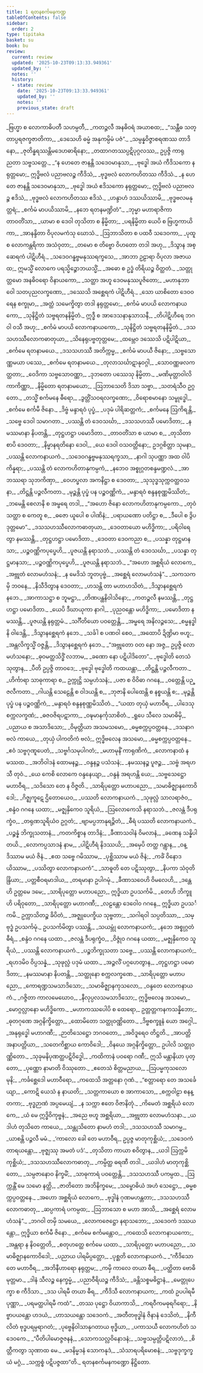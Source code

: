 ```yaml
---
title: 1 ရတနစင်္ကမနကဏ္ဍ
tableOfContents: false
sidebar:
  order: 2
type: tipitaka
basket: su
book: bu
review:
  current: review
  updated: '2025-10-23T09:13:33.949361'
  updated_by: ''
  notes: ''
  history:
  - state: review
    date: '2025-10-23T09:13:33.949361'
    updated_by: ''
    notes: ''
    previous_state: draft
---
```



<ReviewStatus review={frontmatter.review} showDetails={true} />

<HypothesisAnnotation frontmatter={frontmatter} />

<DynamicBreadcrumb />

<Division number="1" book="bu" e="ch" v="21" p="299">

<Paragraph number="2" type="verses" book="bu">
_ဗြဟ္မာ စ လောကာဓိပတီ သဟမ္ပတီ,_  
_ကတဉ္ဇလီ အနဓိဝရံ အယာစထ;_  
_“သန္တီဓ သတ္တာပ္ပရဇက္ခဇာတိကာ,_  
_ဒေသေဟိ ဓမ္မံ အနုကမ္ပိမံ ပဇံ”._  

</Paragraph>

</Division>
<Division number="2" book="bu" e="ch" v="21" p="299">

<Paragraph number="3" type="verses" book="bu">
_သမ္ပန္နဝိဇ္ဇာစရဏဿ တာဒိနော,_  
_ဇုတိန္ဓရဿန္တိမဒေဟဓာရိနော;_  
_တထာဂတဿပ္ပဋိပုဂ္ဂလဿ,_  
ဥပ္ပဇ္ဇိ ကာရုညတာ သဗ္ဗသတ္တေ._  

</Paragraph>

</Division>
<Division number="3" book="bu" e="ch" v="21" p="299">

<Paragraph number="4" type="verses" book="bu">
_“န ဟေတေ ဇာနန္တိ သဒေဝမာနုသာ,_  
_ဗုဒ္ဓေါ အယံ ကီဒိသကော နရုတ္တမော;_  
ဣဒ္ဓိဗလံ ပညာဗလဉ္စ ကီဒိသံ,_  
_ဗုဒ္ဓဗလံ လောကဟိတဿ ကီဒိသံ._  

</Paragraph>

</Division>
<Division number="4" book="bu" e="ch" v="21" p="299">

<Paragraph number="5" type="verses" book="bu">
_န ဟေတေ ဇာနန္တိ သဒေဝမာနုသာ,_  
_ဗုဒ္ဓေါ အယံ ဧဒိသကော နရုတ္တမော;_  
ဣဒ္ဓိဗလံ ပညာဗလဉ္စ ဧဒိသံ,_  
_ဗုဒ္ဓဗလံ လောကဟိတဿ ဧဒိသံ._  

</Paragraph>

</Division>
<Division number="5" book="bu" e="ch" v="21" p="300">

<Paragraph number="6" type="verses" book="bu">
_ဟန္ဒာဟံ ဒဿယိဿာမိ,_  
_ဗုဒ္ဓဗလမနုတ္တရံ;_  
_စင်္ကမံ မာပယိဿာမိ,_  
_နဘေ ရတနမဏ္ဍိတံ”._  

</Paragraph>

</Division>
<Division number="6" book="bu" e="ch" v="21" p="300">

<Paragraph number="7" type="verses" book="bu">
_ဘုမ္မာ မဟာရာဇိကာ တာဝတိံသာ,_  
_ယာမာ စ ဒေဝါ တုသိတာ စ နိမ္မိတာ;_  
_ပရနိမ္မိတာ ယေပိ စ ဗြဟ္မကာယိကာ,_  
_အာနန္ဒိတာ ဝိပုလမကံသု ဃောသံ._  

</Paragraph>

</Division>
<Division number="7" book="bu" e="ch" v="21" p="300">

<Paragraph number="8" type="verses" book="bu">
_ဩဘာသိတာ စ ပထဝီ သဒေဝကာ,_  
_ပုထူ စ လောကန္တရိကာ အသံဝုတာ;_  
_တမော စ တိဗ္ဗော ဝိဟတော တဒါ အဟု,_  
_ဒိသွာန အစ္ဆေရကံ ပါဋိဟီရံ._  

</Paragraph>

</Division>
<Division number="8" book="bu" e="ch" v="21" p="300">

<Paragraph number="9" type="verses" book="bu">
_သဒေဝဂန္ဓဗ္ဗမနုဿရက္ခသေ,_  
_အာဘာ ဥဠာရာ ဝိပုလာ အဇာယထ;_  
ဣမသ္မိံ လောကေ ပရသ္မိဉ္စောဘယသ္မိံ,_  
_အဓော စ ဥဒ္ဓံ တိရိယဉ္စ ဝိတ္ထတံ._  

</Paragraph>

</Division>
<Division number="9" book="bu" e="ch" v="21" p="300">

<Paragraph number="10" type="verses" book="bu">
_သတ္တုတ္တမော အနဓိဝရော ဝိနာယကော,_  
_သတ္ထာ အဟူ ဒေဝမနုဿပူဇိတော;_  
_မဟာနုဘာဝေါ သတပုညလက္ခဏော,_  
_ဒဿေသိ အစ္ဆေရကံ ပါဋိဟီရံ._  

</Paragraph>

</Division>
<Division number="10" book="bu" e="ch" v="21" p="300">

<Paragraph number="11" type="verses" book="bu">
_သော ယာစိတော ဒေဝဝရေန စက္ခုမာ,_  
_အတ္ထံ သမေက္ခိတွာ တဒါ နရုတ္တမော;_  
_စင်္ကမံ မာပယိ လောကနာယကော,_  
_သုနိဋ္ဌိတံ သဗ္ဗရတနနိမ္မိတံ._  

</Paragraph>

</Division>
<Division number="11" book="bu" e="ch" v="21" p="300">

<Paragraph number="12" type="verses" book="bu">
ဣဒ္ဓီ စ အာဒေသနာနုသာသနီ,_  
_တိပါဋိဟီရေ ဘဂဝါ ဝသီ အဟု;_  
_စင်္ကမံ မာပယိ လောကနာယကော,_  
_သုနိဋ္ဌိတံ သဗ္ဗရတနနိမ္မိတံ._  

</Paragraph>

</Division>
<Division number="12" book="bu" e="ch" v="21" p="300">

<Paragraph number="13" type="verses" book="bu">
_ဒသသဟဿီလောကဓာတုယာ,_  
_သိနေရုပဗ္ဗတုတ္တမေ;_  
_ထမ္ဘေဝ ဒဿေသိ ပဋိပါဋိယာ,_  
_စင်္ကမေ ရတနာမယေ._  

</Paragraph>

</Division>
<Division number="13" book="bu" e="ch" v="21" p="300">

<Paragraph number="14" type="verses" book="bu">
_ဒသသဟဿီ အတိက္ကမ္မ,_  
_စင်္ကမံ မာပယီ ဇိနော;_  
_သဗ္ဗသောဏ္ဏမယာ ပဿေ,_  
_စင်္ကမေ ရတနာမယေ._  

</Paragraph>

</Division>
<Division number="14" book="bu" e="ch" v="21" p="301">

<Paragraph number="15" type="verses" book="bu">
_တုလာသင်္ဃာဋာနုဝဂ္ဂါ,_  
_သောဝဏ္ဏဖလကတ္ထတာ;_  
_ဝေဒိကာ သဗ္ဗသောဝဏ္ဏာ,_  
_ဒုဘတော ပဿေသု နိမ္မိတာ._  

</Paragraph>

</Division>
<Division number="15" book="bu" e="ch" v="21" p="301">

<Paragraph number="16" type="verses" book="bu">
_မဏိမုတ္တာဝါလိကာကိဏ္ဏာ,_  
_နိမ္မိတော ရတနာမယော;_  
_ဩဘာသေတိ ဒိသာ သဗ္ဗာ,_  
_သတရံသီဝ ဥဂ္ဂတော._  

</Paragraph>

</Division>
<Division number="16" book="bu" e="ch" v="21" p="301">

<Paragraph number="17" type="verses" book="bu">
_တသ္မိံ စင်္ကမနေ ဓီရော,_  
_ဒွတ္တိံသဝရလက္ခဏော;_  
_ဝိရောစမာနော သမ္ဗုဒ္ဓေါ,_  
_စင်္ကမေ စင်္ကမီ ဇိနော._  

</Paragraph>

</Division>
<Division number="17" book="bu" e="ch" v="21" p="301">

<Paragraph number="18" type="verses" book="bu">
_ဒိဗ္ဗံ မန္ဒာရဝံ ပုပ္ဖံ,_  
_ပဒုမံ ပါရိဆတ္တကံ;_  
_စင်္ကမနေ ဩကိရန္တိ,_  
_သဗ္ဗေ ဒေဝါ သမာဂတာ._  

</Paragraph>

</Division>
<Division number="18" book="bu" e="ch" v="21" p="301">

<Paragraph number="19" type="verses" book="bu">
_ပဿန္တိ တံ ဒေဝသင်္ဃာ,_  
_ဒသသဟဿီ ပမောဒိတာ;_  
_နမဿမာနာ နိပတန္တိ,_  
_တုဋ္ဌဟဋ္ဌာ ပမောဒိတာ._  

</Paragraph>

</Division>
<Division number="19" book="bu" e="ch" v="21" p="301">

<Paragraph number="20" type="verses" book="bu">
_တာဝတိံသာ စ ယာမာ စ,_  
_တုသိတာ စာပိ ဒေဝတာ;_  
_နိမ္မာနရတိနော ဒေဝါ,_  
_ယေ ဒေဝါ ဝသဝတ္တိနော;_  
ဥဒဂ္ဂစိတ္တာ သုမနာ,_  
_ပဿန္တိ လောကနာယကံ._  

</Paragraph>

</Division>
<Division number="20" book="bu" e="ch" v="21" p="301">

<Paragraph number="21" type="verses" book="bu">
_သဒေဝဂန္ဓဗ္ဗမနုဿရက္ခသာ,_  
_နာဂါ သုပဏ္ဏာ အထ ဝါပိ ကိန္နရာ;_  
_ပဿန္တိ တံ လောကဟိတာနုကမ္ပကံ,_  
_နဘေဝ အစ္စုဂ္ဂတစန္ဒမဏ္ဍလံ._  

</Paragraph>

</Division>
<Division number="21" book="bu" e="ch" v="21" p="301">

<Paragraph number="22" type="verses" book="bu">
_အာဘဿရာ သုဘကိဏှာ,_  
_ဝေဟပ္ဖလာ အကနိဋ္ဌာ စ ဒေဝတာ;_  
_သုသုဒ္ဓသုက္ကဝတ္ထဝသနာ,_  
_တိဋ္ဌန္တိ ပဉ္ဇလီကတာ._  

</Paragraph>

</Division>
<Division number="22" book="bu" e="ch" v="21" p="301">

<Paragraph number="23" type="verses" book="bu">
_မုဉ္စန္တိ ပုပ္ဖံ ပန ပဉ္စဝဏ္ဏိကံ,_  
_မန္ဒာရဝံ စန္ဒနစုဏ္ဏမိဿိတံ;_  
_ဘမေန္တိ စေလာနိ စ အမ္ဗရေ တဒါ,_  
_“အဟော ဇိနော လောကဟိတာနုကမ္ပကော._  

</Paragraph>

</Division>
<Division number="23" book="bu" e="ch" v="21" p="301">

<Paragraph number="24" type="verses" book="bu">
_တုဝံ သတ္ထာ စ ကေတူ စ,_  
_ဓဇော ယူပေါ စ ပါဏိနံ;_  
_ပရာယဏော ပတိဋ္ဌာ စ,_  
_ဒီပေါ စ ဒွိပဒုတ္တမော”._  

</Paragraph>

</Division>
<Division number="24" book="bu" e="ch" v="21" p="301">

<Paragraph number="25" type="verses" book="bu">
_ဒသသဟဿီလောကဓာတုယာ,_  
_ဒေဝတာယော မဟိဒ္ဓိကာ;_  
_ပရိဝါရေတွာ နမဿန္တိ,_  
_တုဋ္ဌဟဋ္ဌာ ပမောဒိတာ._  

</Paragraph>

</Division>
<Division number="25" book="bu" e="ch" v="21" p="301">

<Paragraph number="26" type="verses" book="bu">
_ဒေဝတာ ဒေဝကညာ စ,_  
_ပသန္နာ တုဋ္ဌမာနသာ;_  
_ပဉ္စဝဏ္ဏိကပုပ္ဖေဟိ,_  
_ပူဇယန္တိ နရာသဘံ._  

</Paragraph>

</Division>
<Division number="26" book="bu" e="ch" v="21" p="302">

<Paragraph number="27" type="verses" book="bu">
_ပဿန္တိ တံ ဒေဝသင်္ဃာ,_  
_ပသန္နာ တုဋ္ဌမာနသာ;_  
_ပဉ္စဝဏ္ဏိကပုပ္ဖေဟိ,_  
_ပူဇယန္တိ နရာသဘံ._  

</Paragraph>

</Division>
<Division number="27" book="bu" e="ch" v="21" p="302">

<Paragraph number="28" type="verses" book="bu">
_“အဟော အစ္ဆရိယံ လောကေ,_  
_အဗ္ဘုတံ လောမဟံသနံ;_  
_န မေဒိသံ ဘူတပုဗ္ဗံ,_  
_အစ္ဆေရံ လောမဟံသနံ”._  

</Paragraph>

</Division>
<Division number="28" book="bu" e="ch" v="21" p="302">

<Paragraph number="29" type="verses" book="bu">
_သကသကမှိ ဘဝနေ,_  
_နိသီဒိတွာန ဒေဝတာ;_  
_ဟသန္တိ တာ မဟာဟသိတံ,_  
_ဒိသွာနစ္ဆေရကံ နဘေ._  

</Paragraph>

</Division>
<Division number="29" book="bu" e="ch" v="21" p="302">

<Paragraph number="30" type="verses" book="bu">
_အာကာသဋ္ဌာ စ ဘူမဋ္ဌာ,_  
_တိဏပန္ထနိဝါသိနော;_  
_ကတဉ္ဇလီ နမဿန္တိ,_  
_တုဋ္ဌဟဋ္ဌာ ပမောဒိတာ._  

</Paragraph>

</Division>
<Division number="30" book="bu" e="ch" v="21" p="302">

<Paragraph number="31" type="verses" book="bu">
_ယေပိ ဒီဃာယုကာ နာဂါ,_  
_ပုညဝန္တော မဟိဒ္ဓိကာ;_  
_ပမောဒိတာ နမဿန္တိ,_  
_ပူဇယန္တိ နရုတ္တမံ._  

</Paragraph>

</Division>
<Division number="31" book="bu" e="ch" v="21" p="302">

<Paragraph number="32" type="verses" book="bu">
_သင်္ဂီတိယော ပဝတ္တေန္တိ,_  
_အမ္ဗရေ အနိလဉ္ဇသေ;_  
_စမ္မနဒ္ဓါနိ ဝါဒေန္တိ,_  
_ဒိသွာနစ္ဆေရကံ နဘေ._  

</Paragraph>

</Division>
<Division number="32" book="bu" e="ch" v="21" p="302">

<Paragraph number="33" type="verses" book="bu">
_သင်္ခါ စ ပဏဝါ စေဝ,_  
_အထောပိ ဍိဏ္ဍိမာ ဗဟူ;_  
_အန္တလိက္ခသ္မိံ ဝဇ္ဇန္တိ,_  
_ဒိသွာနစ္ဆေရကံ နဘေ._  

</Paragraph>

</Division>
<Division number="33" book="bu" e="ch" v="21" p="302">

<Paragraph number="34" type="verses" book="bu">
_“အဗ္ဘုတော ဝတ နော အဇ္ဇ,_  
ဥပ္ပဇ္ဇိ လောမဟံသနော;_  
_ဓုဝမတ္ထသိဒ္ဓိံ လဘာမ,_  
_ခဏော နော ပဋိပါဒိတော”._  

</Paragraph>

</Division>
<Division number="34" book="bu" e="ch" v="21" p="302">

<Paragraph number="35" type="verses" book="bu">
_ဗုဒ္ဓေါတိ တေသံ သုတွာန,_  
_ပီတိ ဥပ္ပဇ္ဇိ တာဝဒေ;_  
_ဗုဒ္ဓေါ ဗုဒ္ဓေါတိ ကထယန္တာ,_  
_တိဋ္ဌန္တိ ပဉ္ဇလီကတာ._  

</Paragraph>

</Division>
<Division number="35" book="bu" e="ch" v="21" p="302">

<Paragraph number="36" type="verses" book="bu">
_ဟိင်္ကာရာ သာဓုကာရာ စ,_  
ဥက္ကုဋ္ဌိ သမ္ပဟံသနံ;_  
_ပဇာ စ ဝိဝိဓာ ဂဂနေ,_  
_ဝတ္တေန္တိ ပဉ္ဇလီကတာ._  

</Paragraph>

</Division>
<Division number="36" book="bu" e="ch" v="21" p="302">

<Paragraph number="37" type="verses" book="bu">
_ဂါယန္တိ သေဠေန္တိ စ ဝါဒယန္တိ စ,_  
_ဘုဇာနိ ပေါထေန္တိ စ နစ္စယန္တိ စ;_  
_မုဉ္စန္တိ ပုပ္ဖံ ပန ပဉ္စဝဏ္ဏိကံ,_  
_မန္ဒာရဝံ စန္ဒနစုဏ္ဏမိဿိတံ._  

</Paragraph>

</Division>
<Division number="37" book="bu" e="ch" v="21" p="302">

<Paragraph number="38" type="verses" book="bu">
_“ယထာ တုယှံ မဟာဝီရ,_  
_ပါဒေသု စက္ကလက္ခဏံ;_  
_ဓဇဝဇိရပဋာကာ,_  
_ဝဍ္ဎမာနင်္ကုသာစိတံ._  

</Paragraph>

</Division>
<Division number="38" book="bu" e="ch" v="21" p="303">

<Paragraph number="39" type="verses" book="bu">
_ရူပေ သီလေ သမာဓိမှိ,_  
_ပညာယ စ အသာဒိသော;_  
_ဝိမုတ္တိယာ အသမသမော,_  
_ဓမ္မစက္ကပ္ပဝတ္တနေ._  

</Paragraph>

</Division>
<Division number="39" book="bu" e="ch" v="21" p="303">

<Paragraph number="40" type="verses" book="bu">
_ဒသနာဂဗလံ ကာယေ,_  
_တုယှံ ပါကတိကံ ဗလံ;_  
ဣဒ္ဓိဗလေန အသမော,_  
_ဓမ္မစက္ကပ္ပဝတ္တနေ._  

</Paragraph>

</Division>
<Division number="40" book="bu" e="ch" v="21" p="303">

<Paragraph number="41" type="verses" book="bu">
_ဧဝံ သဗ္ဗဂုဏူပေတံ,_  
_သဗ္ဗင်္ဂသမုပါဂတံ;_  
_မဟာမုနိံ ကာရုဏိကံ,_  
_လောကနာထံ နမဿထ._  

</Paragraph>

</Division>
<Division number="41" book="bu" e="ch" v="21" p="303">

<Paragraph number="42" type="verses" book="bu">
_အဘိဝါဒနံ ထောမနဉ္စ,_  
_ဝန္ဒနဉ္စ ပသံသနံ;_  
_နမဿနဉ္စ ပူဇဉ္စ,_  
_သဗ္ဗံ အရဟသီ တုဝံ._  

</Paragraph>

</Division>
<Division number="42" book="bu" e="ch" v="21" p="303">

<Paragraph number="43" type="verses" book="bu">
_ယေ ကေစိ လောကေ ဝန္ဒနေယျာ,_  
_ဝန္ဒနံ အရဟန္တိ ယေ;_  
_သဗ္ဗသေဋ္ဌော မဟာဝီရ,_  
_သဒိသော တေ န ဝိဇ္ဇတိ._  

</Paragraph>

</Division>
<Division number="43" book="bu" e="ch" v="21" p="303">

<Paragraph number="44" type="verses" book="bu">
_သာရိပုတ္တော မဟာပညော,_  
_သမာဓိဇ္ဈာနကောဝိဒေါ;_  
_ဂိဇ္ဈကူဋေ ဌိတောယေဝ,_  
_ပဿတိ လောကနာယကံ._  

</Paragraph>

</Division>
<Division number="44" book="bu" e="ch" v="21" p="303">

<Paragraph number="45" type="verses" book="bu">
_သုဖုလ္လံ သာလရာဇံဝ,_  
_စန္ဒံဝ ဂဂနေ ယထာ;_  
_မဇ္ဈနှိကေဝ သူရိယံ,_  
_ဩလောကေသိ နရာသဘံ._  

</Paragraph>

</Division>
<Division number="45" book="bu" e="ch" v="21" p="303">

<Paragraph number="46" type="verses" book="bu">
_ဇလန္တံ ဒီပရုက္ခံဝ,_  
_တရုဏသူရိယံဝ ဥဂ္ဂတံ;_  
_ဗျာမပ္ပဘာနုရဉ္ဇိတံ,_  
_ဓီရံ ပဿတိ လောကနာယကံ._  

</Paragraph>

</Division>
<Division number="46" book="bu" e="ch" v="21" p="303">

<Paragraph number="47" type="verses" book="bu">
_ပဉ္စန္နံ ဘိက္ခုသတာနံ,_  
_ကတကိစ္စာန တာဒိနံ;_  
_ခီဏာသဝါနံ ဝိမလာနံ,_  
_ခဏေန သန္နိပါတယိ._  

</Paragraph>

</Division>
<Division number="47" book="bu" e="ch" v="21" p="303">

<Paragraph number="48" type="verses" book="bu">
_လောကပ္ပသာဒနံ နာမ,_  
_ပါဋိဟီရံ နိဒဿယိ;_  
_အမှေပိ တတ္ထ ဂန္တွာန,_  
_ဝန္ဒိဿာမ မယံ ဇိနံ._  

</Paragraph>

</Division>
<Division number="48" book="bu" e="ch" v="21" p="303">

<Paragraph number="49" type="verses" book="bu">
_ဧထ သဗ္ဗေ ဂမိဿာမ,_  
_ပုစ္ဆိဿာမ မယံ ဇိနံ;_  
_ကင်္ခံ ဝိနောဒယိဿာမ,_  
_ပဿိတွာ လောကနာယကံ”._  

</Paragraph>

</Division>
<Division number="49" book="bu" e="ch" v="21" p="303">

<Paragraph number="50" type="verses" book="bu">
_သာဓူတိ တေ ပဋိဿုတွာ,_  
_နိပကာ သံဝုတိန္ဒြိယာ;_  
_ပတ္တစီဝရမာဒါယ,_  
_တရမာနာ ဥပါဂမုံ._  

</Paragraph>

</Division>
<Division number="50" book="bu" e="ch" v="21" p="303">

<Paragraph number="51" type="verses" book="bu">
_ခီဏာသဝေဟိ ဝိမလေဟိ,_  
_ဒန္တေဟိ ဥတ္တမေ ဒမေ;_  
_သာရိပုတ္တော မဟာပညော,_  
ဣဒ္ဓိယာ ဥပသင်္ကမိ._  

</Paragraph>

</Division>
<Division number="51" book="bu" e="ch" v="21" p="304">

<Paragraph number="52" type="verses" book="bu">
_တေဟိ ဘိက္ခူဟိ ပရိဝုတော,_  
_သာရိပုတ္တော မဟာဂဏီ;_  
_လဠန္တော ဒေဝေါဝ ဂဂနေ,_  
ဣဒ္ဓိယာ ဥပသင်္ကမိ._  

</Paragraph>

</Division>
<Division number="52" book="bu" e="ch" v="21" p="304">

<Paragraph number="53" type="verses" book="bu">
ဥက္ကာသိတဉ္စ ခိပိတံ,_  
_အဇ္ဈုပေက္ခိယ သုဗ္ဗတာ;_  
_သဂါရဝါ သပ္ပတိဿာ,_  
_သမ္ဗုဒ္ဓံ ဥပသင်္ကမုံ._  

</Paragraph>

</Division>
<Division number="53" book="bu" e="ch" v="21" p="304">

<Paragraph number="54" type="verses" book="bu">
ဥပသင်္ကမိတွာ ပဿန္တိ,_  
_သယမ္ဘုံ လောကနာယကံ;_  
_နဘေ အစ္စုဂ္ဂတံ ဓီရံ,_  
_စန္ဒံဝ ဂဂနေ ယထာ._  

</Paragraph>

</Division>
<Division number="54" book="bu" e="ch" v="21" p="304">

<Paragraph number="55" type="verses" book="bu">
_ဇလန္တံ ဒီပရုက္ခံဝ,_  
_ဝိဇ္ဇုံဝ ဂဂနေ ယထာ;_  
_မဇ္ဈနှိကေဝ သူရိယံ,_  
_ပဿန္တိ လောကနာယကံ._  

</Paragraph>

</Division>
<Division number="55" book="bu" e="ch" v="21" p="304">

<Paragraph number="56" type="verses" book="bu">
_ပဉ္စဘိက္ခုသတာ သဗ္ဗေ,_  
_ပဿန္တိ လောကနာယကံ;_  
_ရဟဒမိဝ ဝိပ္ပသန္နံ,_  
_သုဖုလ္လံ ပဒုမံ ယထာ._  

</Paragraph>

</Division>
<Division number="56" book="bu" e="ch" v="21" p="304">

<Paragraph number="57" type="verses" book="bu">
_အဉ္ဇလိံ ပဂ္ဂဟေတွာန,_  
_တုဋ္ဌဟဋ္ဌာ ပမောဒိတာ;_  
_နမဿမာနာ နိပတန္တိ,_  
_သတ္ထုနော စက္ကလက္ခဏေ._  

</Paragraph>

</Division>
<Division number="57" book="bu" e="ch" v="21" p="304">

<Paragraph number="58" type="verses" book="bu">
_သာရိပုတ္တော မဟာပညော,_  
_ကောရဏ္ဍသမသာဒိသော;_  
_သမာဓိဇ္ဈာနကုသလော,_  
_ဝန္ဒတေ လောကနာယကံ._  

</Paragraph>

</Division>
<Division number="58" book="bu" e="ch" v="21" p="304">

<Paragraph number="59" type="verses" book="bu">
_ဂဇ္ဇိတာ ကာလမေဃောဝ,_  
_နီလုပ္ပလသမသာဒိသော;_  
ဣဒ္ဓိဗလေန အသမော,_  
_မောဂ္ဂလ္လာနော မဟိဒ္ဓိကော._  

</Paragraph>

</Division>
<Division number="59" book="bu" e="ch" v="21" p="304">

<Paragraph number="60" type="verses" book="bu">
_မဟာကဿပေါပိ စ ထေရော,_  
ဥတ္တတ္တကနကသန္နိဘော;_  
_ဓုတဂုဏေ အဂ္ဂနိက္ခိတ္တော,_  
_ထောမိတော သတ္ထုဝဏ္ဏိတော._  

</Paragraph>

</Division>
<Division number="60" book="bu" e="ch" v="21" p="304">

<Paragraph number="61" type="verses" book="bu">
_ဒိဗ္ဗစက္ခူနံ ယော အဂ္ဂေါ,_  
_အနုရုဒ္ဓေါ မဟာဂဏီ;_  
_ဉာတိသေဋ္ဌော ဘဂဝတော,_  
_အဝိဒူရေဝ တိဋ္ဌတိ._  

</Paragraph>

</Division>
<Division number="61" book="bu" e="ch" v="21" p="304">

<Paragraph number="62" type="verses" book="bu">
_အာပတ္တိအနာပတ္တိယာ,_  
_သတေကိစ္ဆာယ ကောဝိဒေါ;_  
_ဝိနယေ အဂ္ဂနိက္ခိတ္တော,_  
ဥပါလိ သတ္ထုဝဏ္ဏိတော._  

</Paragraph>

</Division>
<Division number="62" book="bu" e="ch" v="21" p="304">

<Paragraph number="63" type="verses" book="bu">
_သုခုမနိပုဏတ္ထပဋိဝိဒ္ဓေါ,_  
_ကထိကာနံ ပဝရော ဂဏီ;_  
ဣသိ မန္တာနိယာ ပုတ္တော,_  
_ပုဏ္ဏော နာမာတိ ဝိဿုတော._  

</Paragraph>

</Division>
<Division number="63" book="bu" e="ch" v="21" p="304">

<Paragraph number="64" type="verses" book="bu">
_ဧတေသံ စိတ္တမညာယ,_  
_ဩပမ္မကုသလော မုနိ;_  
_ကင်္ခစ္ဆေဒေါ မဟာဝီရော,_  
_ကထေသိ အတ္တနော ဂုဏံ._  

</Paragraph>

</Division>
<Division number="64" book="bu" e="ch" v="21" p="305">

<Paragraph number="65" type="verses" book="bu">
_“စတ္တာရော တေ အသင်္ခေယျာ,_  
_ကောဋိ ယေသံ န နာယတိ;_  
_သတ္တကာယော စ အာကာသော,_  
_စက္ကဝါဠာ စနန္တကာ;_  
_ဗုဒ္ဓဉာဏံ အပ္ပမေယျံ,_  
_န သက္ကာ ဧတေ ဝိဇာနိတုံ._  

</Paragraph>

</Division>
<Division number="65" book="bu" e="ch" v="21" p="305">

<Paragraph number="66" type="verses" book="bu">
_ကိမေတံ အစ္ဆရိယံ လောကေ,_  
_ယံ မေ ဣဒ္ဓိဝိကုဗ္ဗနံ;_  
_အညေ ဗဟူ အစ္ဆရိယာ,_  
_အဗ္ဘုတာ လောမဟံသနာ._  

</Paragraph>

</Division>
<Division number="66" book="bu" e="ch" v="21" p="305">

<Paragraph number="67" type="verses" book="bu">
_ယဒါဟံ တုသိတေ ကာယေ,_  
_သန္တုသိတော နာမဟံ တဒါ;_  
_ဒသသဟဿီ သမာဂမ္မ,_  
_ယာစန္တိ ပဉ္ဇလီ မမံ._  

</Paragraph>

</Division>
<Division number="67" book="bu" e="ch" v="21" p="305">

<Paragraph number="68" type="verses" book="bu">
_‘ကာလော ခေါ တေ မဟာဝီရ,_  
ဥပ္ပဇ္ဇ မာတုကုစ္ဆိယံ;_  
_သဒေဝကံ တာရယန္တော,_  
_ဗုဇ္ဈဿု အမတံ ပဒံ’._  

</Paragraph>

</Division>
<Division number="68" book="bu" e="ch" v="21" p="305">

<Paragraph number="69" type="verses" book="bu">
_တုသိတာ ကာယာ စဝိတွာန,_  
_ယဒါ ဩက္ကမိ ကုစ္ဆိယံ;_  
_ဒသသဟဿီလောကဓာတု,_  
_ကမ္ပိတ္ထ ဓရဏီ တဒါ._  

</Paragraph>

</Division>
<Division number="69" book="bu" e="ch" v="21" p="305">

<Paragraph number="70" type="verses" book="bu">
_ယဒါဟံ မာတုကုစ္ဆိတော,_  
_သမ္ပဇာနောဝ နိက္ခမိံ;_  
_သာဓုကာရံ ပဝတ္တေန္တိ,_  
_ဒသသဟဿီ ပကမ္ပထ._  

</Paragraph>

</Division>
<Division number="70" book="bu" e="ch" v="21" p="305">

<Paragraph number="71" type="verses" book="bu">
_ဩက္ကန္တိံ မေ သမော နတ္ထိ,_  
_ဇာတိတော အဘိနိက္ခမေ;_  
_သမ္ဗောဓိယံ အဟံ သေဋ္ဌော,_  
_ဓမ္မစက္ကပ္ပဝတ္တနေ._  

</Paragraph>

</Division>
<Division number="71" book="bu" e="ch" v="21" p="305">

<Paragraph number="72" type="verses" book="bu">
_အဟော အစ္ဆရိယံ လောကေ,_  
_ဗုဒ္ဓါနံ ဂုဏမဟန္တတာ;_  
_ဒသသဟဿီလောကဓာတု,_  
_ဆပ္ပကာရံ ပကမ္ပထ;_  
_ဩဘာသော စ မဟာ အာသိ,_  
_အစ္ဆေရံ လောမဟံသနံ”._  

</Paragraph>

</Division>
<Division number="72" book="bu" e="ch" v="21" p="305">

<Paragraph number="73" type="verses" book="bu">
_ဘဂဝါ တမှိ သမယေ,_  
_လောကဇေဋ္ဌော နရာသဘော;_  
_သဒေဝကံ ဒဿယန္တော,_  
ဣဒ္ဓိယာ စင်္ကမီ ဇိနော._  

</Paragraph>

</Division>
<Division number="73" book="bu" e="ch" v="21" p="305">

<Paragraph number="74" type="verses" book="bu">
_စင်္ကမေ စင်္ကမန္တောဝ,_  
_ကထေသိ လောကနာယကော;_  
_အန္တရာ န နိဝတ္တေတိ,_  
_စတုဟတ္ထေ စင်္ကမေ ယထာ._  

</Paragraph>

</Division>
<Division number="74" book="bu" e="ch" v="21" p="305">

<Paragraph number="75" type="verses" book="bu">
_သာရိပုတ္တော မဟာပညော,_  
_သမာဓိဇ္ဈာနကောဝိဒေါ;_  
_ပညာယ ပါရမိပ္ပတ္တော,_  
_ပုစ္ဆတိ လောကနာယကံ._  

</Paragraph>

</Division>
<Division number="75" book="bu" e="ch" v="21" p="305">

<Paragraph number="76" type="verses" book="bu">
_“ကီဒိသော တေ မဟာဝီရ,_  
_အဘိနီဟာရော နရုတ္တမ;_  
_ကမှိ ကာလေ တယာ ဓီရ,_  
_ပတ္ထိတာ ဗောဓိမုတ္တမာ._  

</Paragraph>

</Division>
<Division number="76" book="bu" e="ch" v="21" p="306">

<Paragraph number="77" type="verses" book="bu">
_ဒါနံ သီလဉ္စ နေက္ခမ္မံ,_  
_ပညာဝီရိယဉ္စ ကီဒိသံ;_  
_ခန္တိသစ္စမဓိဋ္ဌာနံ,_  
_မေတ္တုပေက္ခာ စ ကီဒိသာ._  

</Paragraph>

</Division>
<Division number="77" book="bu" e="ch" v="21" p="306">

<Paragraph number="78" type="verses" book="bu">
_ဒသ ပါရမီ တယာ ဓီရ,_  
_ကီဒိသီ လောကနာယက;_  
_ကထံ ဥပပါရမီ ပုဏ္ဏာ,_  
_ပရမတ္ထပါရမီ ကထံ”._  

</Paragraph>

</Division>
<Division number="78" book="bu" e="ch" v="21" p="306">

<Paragraph number="79" type="verses" book="bu">
_တဿ ပုဋ္ဌော ဝိယာကာသိ,_  
_ကရဝီကမဓုရဂိရော;_  
_နိဗ္ဗာပယန္တော ဟဒယံ,_  
_ဟာသယန္တော သဒေဝကံ._  

</Paragraph>

</Division>
<Division number="79" book="bu" e="ch" v="21" p="306">

<Paragraph number="80" type="verses" book="bu">
_အတီတဗုဒ္ဓါနံ ဇိနာနံ ဒေသိတံ,_  
_နိကီလိတံ ဗုဒ္ဓပရမ္ပရာဂတံ;_  
_ပုဗ္ဗေနိဝါသာနုဂတာယ ဗုဒ္ဓိယာ,_  
_ပကာသယီ လောကဟိတံ သဒေဝကေ._  

</Paragraph>

</Division>
<Division number="80" book="bu" e="ch" v="21" p="306">

<Paragraph number="81" type="verses" book="bu">
_“ပီတိပါမောဇ္ဇဇနနံ,_  
_သောကသလ္လဝိနောဒနံ;_  
_သဗ္ဗသမ္ပတ္တိပဋိလာဘံ,_  
_စိတ္တီကတွာ သုဏာထ မေ._  

</Paragraph>

</Division>
<Division number="81" book="bu" e="ch" v="21" p="306">

<Paragraph number="82" type="verses" book="bu">
_မဒနိမ္မဒနံ သောကနုဒံ,_  
_သံသာရပရိမောစနံ;_  
_သဗ္ဗဒုက္ခက္ခယံ မဂ္ဂံ,_  
_သက္ကစ္စံ ပဋိပဇ္ဇထာ”တိ._  


</Paragraph>
</Division>

<Paragraph number="83" type="center" book="bu">
ရတနစင်္ကမနကဏ္ဍော နိဋ္ဌိတော.
</Paragraph>